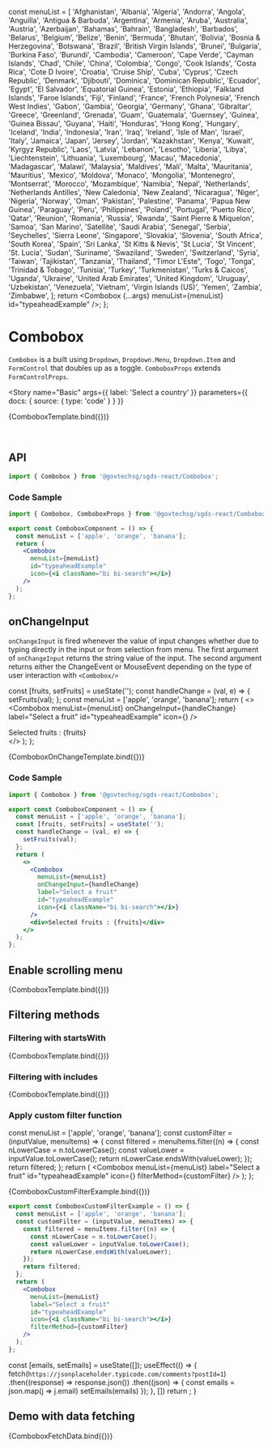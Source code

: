 
<Meta title="Components/Combobox" component={Combobox} />

  const menuList = [
    'Afghanistan',
    'Albania',
    'Algeria',
    'Andorra',
    'Angola',
    'Anguilla',
    'Antigua &amp; Barbuda',
    'Argentina',
    'Armenia',
    'Aruba',
    'Australia',
    'Austria',
    'Azerbaijan',
    'Bahamas',
    'Bahrain',
    'Bangladesh',
    'Barbados',
    'Belarus',
    'Belgium',
    'Belize',
    'Benin',
    'Bermuda',
    'Bhutan',
    'Bolivia',
    'Bosnia &amp; Herzegovina',
    'Botswana',
    'Brazil',
    'British Virgin Islands',
    'Brunei',
    'Bulgaria',
    'Burkina Faso',
    'Burundi',
    'Cambodia',
    'Cameroon',
    'Cape Verde',
    'Cayman Islands',
    'Chad',
    'Chile',
    'China',
    'Colombia',
    'Congo',
    'Cook Islands',
    'Costa Rica',
    'Cote D Ivoire',
    'Croatia',
    'Cruise Ship',
    'Cuba',
    'Cyprus',
    'Czech Republic',
    'Denmark',
    'Djibouti',
    'Dominica',
    'Dominican Republic',
    'Ecuador',
    'Egypt',
    'El Salvador',
    'Equatorial Guinea',
    'Estonia',
    'Ethiopia',
    'Falkland Islands',
    'Faroe Islands',
    'Fiji',
    'Finland',
    'France',
    'French Polynesia',
    'French West Indies',
    'Gabon',
    'Gambia',
    'Georgia',
    'Germany',
    'Ghana',
    'Gibraltar',
    'Greece',
    'Greenland',
    'Grenada',
    'Guam',
    'Guatemala',
    'Guernsey',
    'Guinea',
    'Guinea Bissau',
    'Guyana',
    'Haiti',
    'Honduras',
    'Hong Kong',
    'Hungary',
    'Iceland',
    'India',
    'Indonesia',
    'Iran',
    'Iraq',
    'Ireland',
    'Isle of Man',
    'Israel',
    'Italy',
    'Jamaica',
    'Japan',
    'Jersey',
    'Jordan',
    'Kazakhstan',
    'Kenya',
    'Kuwait',
    'Kyrgyz Republic',
    'Laos',
    'Latvia',
    'Lebanon',
    'Lesotho',
    'Liberia',
    'Libya',
    'Liechtenstein',
    'Lithuania',
    'Luxembourg',
    'Macau',
    'Macedonia',
    'Madagascar',
    'Malawi',
    'Malaysia',
    'Maldives',
    'Mali',
    'Malta',
    'Mauritania',
    'Mauritius',
    'Mexico',
    'Moldova',
    'Monaco',
    'Mongolia',
    'Montenegro',
    'Montserrat',
    'Morocco',
    'Mozambique',
    'Namibia',
    'Nepal',
    'Netherlands',
    'Netherlands Antilles',
    'New Caledonia',
    'New Zealand',
    'Nicaragua',
    'Niger',
    'Nigeria',
    'Norway',
    'Oman',
    'Pakistan',
    'Palestine',
    'Panama',
    'Papua New Guinea',
    'Paraguay',
    'Peru',
    'Philippines',
    'Poland',
    'Portugal',
    'Puerto Rico',
    'Qatar',
    'Reunion',
    'Romania',
    'Russia',
    'Rwanda',
    'Saint Pierre &amp; Miquelon',
    'Samoa',
    'San Marino',
    'Satellite',
    'Saudi Arabia',
    'Senegal',
    'Serbia',
    'Seychelles',
    'Sierra Leone',
    'Singapore',
    'Slovakia',
    'Slovenia',
    'South Africa',
    'South Korea',
    'Spain',
    'Sri Lanka',
    'St Kitts &amp; Nevis',
    'St Lucia',
    'St Vincent',
    'St. Lucia',
    'Sudan',
    'Suriname',
    'Swaziland',
    'Sweden',
    'Switzerland',
    'Syria',
    'Taiwan',
    'Tajikistan',
    'Tanzania',
    'Thailand',
    "Timor L'Este",
    'Togo',
    'Tonga',
    'Trinidad &amp; Tobago',
    'Tunisia',
    'Turkey',
    'Turkmenistan',
    'Turks &amp; Caicos',
    'Uganda',
    'Ukraine',
    'United Arab Emirates',
    'United Kingdom',
    'Uruguay',
    'Uzbekistan',
    'Venezuela',
    'Vietnam',
    'Virgin Islands (US)',
    'Yemen',
    'Zambia',
    'Zimbabwe',
  ];
  return <Combobox {...args} menuList={menuList} id="typeaheadExample" />;
};

# Combobox

`Combobox` is a built using `Dropdown`, `Dropdown.Menu`, `Dropdown.Item` and `FormControl` that doubles up as a toggle.
`ComboboxProps` extends `FormControlProps`.

<Story
  name="Basic"
  args={{ label: 'Select a country' }}
  parameters={{ docs: { source: { type: 'code' } } }}
>
  {ComboboxTemplate.bind({})}
</Story>

<br />

## API

```jsx
import { Combobox } from '@govtechsg/sgds-react/Combobox';
```

<ArgsTable story="Basic" />

### Code Sample

```jsx
import { Combobox, ComboboxProps } from '@govtechsg/sgds-react/Combobox';

export const ComboboxComponent = () => {
  const menuList = ['apple', 'orange', 'banana'];
  return (
    <Combobox
      menuList={menuList}
      id="typeaheadExample"
      icon={<i className="bi bi-search"></i>}
    />
  );
};
```


## onChangeInput

`onChangeInput` is fired whenever the value of input changes whether due to typing directly in the input or from selection from menu.
The first argument of `onChangeInput` returns the string value of the input.
The second argument returns either the ChangeEvent or MouseEvent depending on the type of user interaction with `<Combobox/>`

  const [fruits, setFruits] = useState('');
  const handleChange = (val, e) => {
    setFruits(val);
  };
  const menuList = ['apple', 'orange', 'banana'];
  return (
    <>
      <Combobox
        menuList={menuList}
        onChangeInput={handleChange}
        label="Select a fruit"
        id="typeaheadExample"
        icon={<i className="bi bi-search"></i>}
      />
      <div>Selected fruits : {fruits}</div>
    </>
  );
};

<Story name="onChangeInput">{ComboboxOnChangeTemplate.bind({})}</Story>

### Code Sample

```jsx
import { Combobox } from '@govtechsg/sgds-react/Combobox';

export const ComboboxComponent = () => {
  const menuList = ['apple', 'orange', 'banana'];
  const [fruits, setFruits] = useState('');
  const handleChange = (val, e) => {
    setFruits(val);
  };
  return (
    <>
      <Combobox
        menuList={menuList}
        onChangeInput={handleChange}
        label="Select a fruit"
        id="typeaheadExample"
        icon={<i className="bi bi-search"></i>}
      />
      <div>Selected fruits : {fruits}</div>
    </>
  );
};
```

## Enable scrolling menu

<Canvas>
  <Story name="Scrollable menu" args={{ scrollable: true }} height="600px">
    {ComboboxTemplate.bind({})}
  </Story>
</Canvas>

## Filtering methods

### Filtering with startsWith

<Canvas>
  <Story
    name="startsWith Filter"
    args={{ filterMethod: 'startsWith' }}
    height="500px"
  >
    {ComboboxTemplate.bind({})}
  </Story>
</Canvas>

### Filtering with includes

<Canvas>
  <Story
    name="includes Filter"
    args={{ filterMethod: 'includes' }}
    height="500px"
  >
    {ComboboxTemplate.bind({})}
  </Story>
</Canvas>

### Apply custom filter function

  const menuList = ['apple', 'orange', 'banana'];
  const customFilter = (inputValue, menuItems) => {
    const filtered = menuItems.filter((n) => {
      const nLowerCase = n.toLowerCase();
      const valueLower = inputValue.toLowerCase();
      return nLowerCase.endsWith(valueLower);
    });
    return filtered;
  };
  return (
    <Combobox
      menuList={menuList}
      label="Select a fruit"
      id="typeaheadExample"
      icon={<i className="bi bi-search"></i>}
      filterMethod={customFilter}
    />
  );
};

<Story name="Custom Filter">{ComboboxCustomFilterExample.bind({})}</Story>

```jsx
export const ComboboxCustomFilterExample = () => {
  const menuList = ['apple', 'orange', 'banana'];
  const customFilter = (inputValue, menuItems) => {
    const filtered = menuItems.filter((n) => {
      const nLowerCase = n.toLowerCase();
      const valueLower = inputValue.toLowerCase();
      return nLowerCase.endsWith(valueLower);
    });
    return filtered;
  };
  return (
    <Combobox
      menuList={menuList}
      label="Select a fruit"
      id="typeaheadExample"
      icon={<i className="bi bi-search"></i>}
      filterMethod={customFilter}
    />
  );
};
```

  const [emails, setEmails] = useState([]);
  useEffect(() => {
          fetch(`https://jsonplaceholder.typicode.com/comments?postId=1`)
        .then((response) => response.json())
        .then((json) => {
          const emails = json.map(j => j.email) 
          setEmails(emails)
        });
  }, [])
  return <Combobox menuList={emails} filterMethod="includes" initialValue="Eliseo@gardner.biz"/>;
}

## Demo with data fetching

<Canvas>
<Story name="Demo with data fetching" height='500px'>{ComboboxFetchData.bind({})}</Story>
</Canvas>
